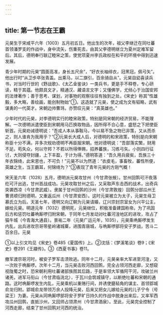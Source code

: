 ```yaml
---
---
---
```

title: 第一节志在王霸
---



元昊生于宋咸平六年（1003）五月初五日。他出生的次年，祖父李继迁在同吐蕃首领潘罗支的作战中，身中流矢，伤重死去，由其父李德明继立为夏州定难军留后。其后，德明奉行联辽睦宋之策，使党项夏州李氏政权在和平的环境中得到迅速发展。

青少年时期的元昊“圆面高准，身长五尺余”，“好衣长袖绯衣，冠黑冠，佩弓矢”。他出行时“从卫步卒张青盖。出乘马，以二旗引，百余骑自从”。元昊自幼喜读兵书，对当时行世的《野战歌》、《太乙金鉴诀》一类兵书，更是手不释卷，专心研读，精于其蕴。他颇具文才，精通汉、藏语言文字；又懂佛学，尤倾心于治国安邦的法律著作；善于思考、谋划，对事物的观察往往有独到之处，《宋史》称其“性雄毅，多大略，善绘画，能创制物始”①。这造就了元昊，使之成为文有韬略，武有谋勇的一代英才。宋朝边帅曹玮，亦赞叹元昊：“真英雄也。”

少年时代的元昊，对李德明实行的睦宋政策，特别是同宋朝的经济贸易，不能理解。一次德明派遣使臣到宋朝用马匹换取物品，因所得不合心意，盛怒之下把使臣斩首。元昊劝诫德明说：“吾戎人本从事鞍马，今以易不急之物已非策，又从而杀之，则人谁肯为我用乎？”②元昊长大成人后，对德明的和宋政策，特别是向宋朝称臣十分不满，并多次规劝德明不再臣服宋朝。他对德明说：“吾部落实繁，财用不足。苟失众，何以守邦？不若以所得俸赐，招养蕃族，习练弓矢。小则四行征讨，大则侵夺封疆，上下丰盈，于计为得。”德明答道：“吾久用兵疲矣，吾族三十年衣锦绮，此宋恩也，不可负！”元昊不以为然道：“衣皮毛，事畜牧，蕃性所便，英雄之生，当王霸耳，何锦绮为？”③表现了青年元昊的方刚气概！

宋天圣六年（1028）五月，德明派元昊攻甘州（今甘肃张掖）。甘州回鹘可汗夜落纥可汗出逃，甘州首战成功。元昊攻取甘州之后，又采取声东击西的战术，出奇兵突袭西凉（今甘肃武威）。隶属于甘州回鹘的沙州（今甘肃敦煌）回鹘分部瓜州王曹贤顺归附德明，又重返瓜州（今甘肃安西）。这时元昊被立为太子，元昊生母卫慕氏立为后。天圣七年，德明又向辽朝为元昊请婚，辽兴宗封宗室女为兴平公主，嫁给元昊。明道元年（1032）德明死，元昊继位，积极准备建国称帝。为了巩固后方和惩罚吐蕃唃厮啰归附宋朝，于同年七月发动对吐蕃河湟地区的进攻，攻占了猫牛城（今青海大通县）。景祐二年（元昊广运元年，1035），元昊乘唃厮啰发生内乱，出兵进攻宗哥带星岭诸城寨，进围青唐城，与唃厮啰部将安子罗战，苦斗二百余日。元昊

①以上引文均见《宋史》卷485《夏国传》上。②沈括：《梦溪笔谈》卷9；《宋史》卷291《王鬷传》。③《西夏书事》卷11。

撤军渡宗哥河时，被安子罗军击溃败逃。同年十二月，元昊亲率大军进至河湟，又一次败于唃厮啰。次年十二月，当元昊击败河西回鹘，完全占领河西走廊，又想窥视陇蜀之时，恐宋朝利用吐蕃诸部族图其后路，于是率领大军循阿干河，攻破兰州诸羌，进军马衔山（今甘肃临洮北），于瓦川会筑城镇守，以断绝吐蕃和宋朝的通路。这时唃厮啰发生内乱，元昊乘机以重赂行间，并诱使磨毡角的谋主、首领郢城俞龙归附。郢城俞龙带领万余人投降元昊，后来又把女儿嫁给元昊的儿子宁令（号梁王）为妻。元昊从同唃厮啰部将安子罗旷日持久的作战中脱身出来后，又率军西攻瓜州回鹘，直抵沙州，又回师占领肃州（今甘肃酒泉）。至此，元昊完全控制了河西走廊，结束了甘州回鹘对河西的统治。